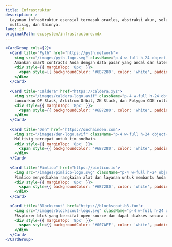 ```yaml
---
title: Infrastruktur
description: >-
  Layanan infrastruktur esensial termasuk oracles, abstraksi akun, solusi
  multisig, dan lainnya.
lang: id
originalPath: ecosystem/infrastructure.mdx
---
```

```jsx
<CardGroup cols={2}>
  <Card title="Pyth" href="https://pyth.network">
    <img src="/images/pyth-logo.svg" className="p-4 w-full h-24 object-contain bg-black rounded-xl mt-3" />
    Amankan smart contracts Anda dengan data pasar yang andal dan latensi rendah dari sumber institusional.
    <div style={{ marginTop: '8px' }}>
      <span style={{ backgroundColor: '#6B7280', color: 'white', padding: '2px 8px', borderRadius: '4px', fontSize: '12px' }}>Oracles</span>
    </div>
  </Card>
  
  <Card title="Caldera" href="https://caldera.xyz">
    <img src="/images/caldera-logo.avif" className="p-4 w-full h-24 object-contain bg-black rounded-xl mt-3" />
    Luncurkan OP Stack, Arbitrum Orbit, ZK Stack, dan Polygon CDK rollups dengan Caldera, mitra Anda dari pengembangan hingga peluncuran, dan seterusnya
    <div style={{ marginTop: '8px' }}>
      <span style={{ backgroundColor: '#6B7280', color: 'white', padding: '2px 8px', borderRadius: '4px', fontSize: '12px' }}>Rollup-as-a-Service</span>
    </div>
  </Card>
  
  <Card title="Den" href="https://onchainden.com">
    <img src="/images/den-logo.avif" className="p-4 w-full h-24 object-contain bg-black rounded-xl mt-3" />
    Multisig tercepat untuk tim onchain.
    <div style={{ marginTop: '8px' }}>
      <span style={{ backgroundColor: '#6B7280', color: 'white', padding: '2px 8px', borderRadius: '4px', fontSize: '12px' }}>MultiSig</span>
    </div>
  </Card>
  
  <Card title="Pimlico" href="https://pimlico.io">
    <img src="/images/pimlico-logo.svg" className="p-4 w-full h-24 object-contain bg-black rounded-xl mt-3" />
    Pimlico menyediakan rangkaian alat dan layanan untuk membantu Anda membangun, menerapkan, dan mengelola akun pintar di Ethereum dan rantai yang kompatibel dengan EVM lainnya.
    <div style={{ marginTop: '8px' }}>
      <span style={{ backgroundColor: '#6B7280', color: 'white', padding: '2px 8px', borderRadius: '4px', fontSize: '12px' }}>Account Abstraction</span>
    </div>
  </Card>
  
  <Card title="Blockscout" href="https://blockscout.b3.fun">
    <img src="/images/blockscout-logo.svg" className="p-4 w-full h-24 object-contain bg-black rounded-xl mt-3" />
    Eksplorer blok yang bersifat open-source dan dapat diakses secara universal.
    <div style={{ marginTop: '8px' }}>
      <span style={{ backgroundColor: '#007AFF', color: 'white', padding: '2px 8px', borderRadius: '4px', fontSize: '12px' }}>B3 Mainnet Explorer</span>
    </div>
  </Card>
</CardGroup>
```
